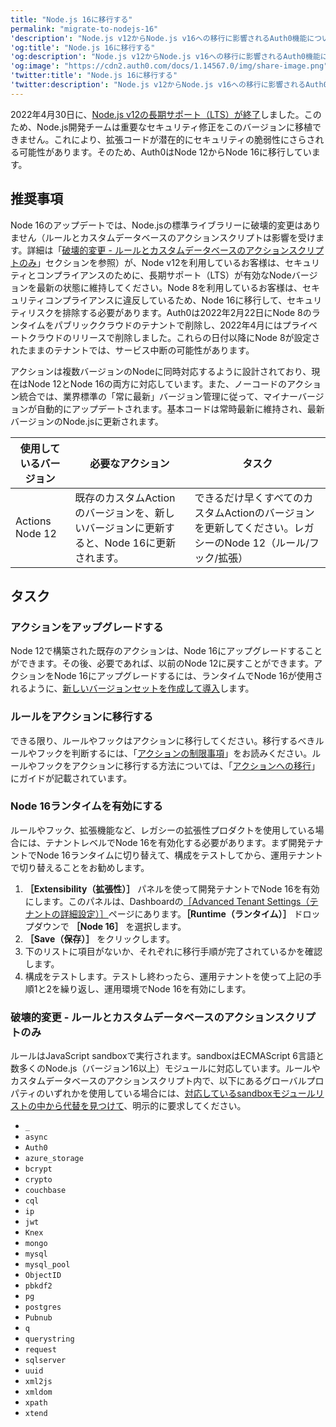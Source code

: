 ---
title: "Node.js 16に移行する"
permalink: "migrate-to-nodejs-16"
'description': "Node.js v12からNode.js v16への移行に影響されるAuth0機能について説明し、移行に関する推奨事項を提供します。"
'og:title': "Node.js 16に移行する"
'og:description': "Node.js v12からNode.js v16への移行に影響されるAuth0機能について説明し、移行に関する推奨事項を提供します。"
'og:image': "https://cdn2.auth0.com/docs/1.14567.0/img/share-image.png"
'twitter:title': "Node.js 16に移行する"
'twitter:description': "Node.js v12からNode.js v16への移行に影響されるAuth0機能について説明し、移行に関する推奨事項を提供します。"
---

2022年4月30日に、[Node.js v12の長期サポート（LTS）が終了](https://github.com/nodejs/Release#release-schedule)しました。このため、Node.js開発チームは重要なセキュリティ修正をこのバージョンに移植できません。これにより、拡張コードが潜在的にセキュリティの脆弱性にさらされる可能性があります。そのため、Auth0はNode 12からNode 16に移行しています。

## 推奨事項

Node 16のアップデートでは、Node.jsの標準ライブラリーに破壊的変更はありません（ルールとカスタムデータベースのアクションスクリプトは影響を受けます。詳細は「[破壊的変更 - ルールとカスタムデータベースのアクションスクリプトのみ](#breaking-changes-rules-only)」セクションを参照）が、Node v12を利用しているお客様は、セキュリティとコンプライアンスのために、長期サポート（LTS）が有効なNodeバージョンを最新の状態に維持してください。Node 8を利用しているお客様は、セキュリティコンプライアンスに違反しているため、Node 16に移行して、セキュリティリスクを排除する必要があります。Auth0は2022年2月22日にNode 8のランタイムをパブリッククラウドのテナントで削除し、2022年4月にはプライベートクラウドのリリースで削除しました。これらの日付以降にNode 8が設定されたままのテナントでは、サービス中断の可能性があります。

アクションは複数バージョンのNodeに同時対応するように設計されており、現在はNode 12とNode 16の両方に対応しています。また、ノーコードのアクション統合では、業界標準の「常に最新」バージョン管理に従って、マイナーバージョンが自動的にアップデートされます。基本コードは常時最新に維持され、最新バージョンのNode.jsに更新されます。

<table class="table"><thead>
<tr>
<th>使用しているバージョン</th>
<th>必要なアクション</th>
<th>タスク</th>
</tr>
</thead>
<tbody>
<tr>
<td>Actions Node 12</td>
<td>既存のカスタムActionのバージョンを、新しいバージョンに更新すると、Node 16に更新されます。</td>
<td>できるだけ早くすべてのカスタムActionのバージョンを更新してください。レガシーのNode 12（ルール/フック/拡張）</td>
</tr>
</tbody>
</table>

## タスク

### アクションをアップグレードする

Node 12で構築された既存のアクションは、Node 16にアップグレードすることができます。その後、必要であれば、以前のNode 12に戻すことができます。アクションをNode 16にアップグレードするには、ランタイムでNode 16が使用されるように、[新しいバージョンセットを作成して導入](/ja-jp/customize/actions/manage-versions)します。

### ルールをアクションに移行する

できる限り、ルールやフックはアクションに移行してください。移行するべきルールやフックを判断するには、「[アクションの制限事項](/ja-jp/customize/actions/limitations)」をお読みください。ルールやフックをアクションに移行する方法については、「[アクションへの移行](/ja-jp/customize/actions/migrate)」にガイドが記載されています。

### Node 16ランタイムを有効にする

ルールやフック、拡張機能など、レガシーの拡張性プロダクトを使用している場合には、テナントレベルでNode 16を有効化する必要があります。まず開発テナントでNode 16ランタイムに切り替えて、構成をテストしてから、運用テナントで切り替えることをお勧めします。

1. **［Extensibility（拡張性）］** パネルを使って開発テナントでNode 16を有効にします。このパネルは、Dashboardの[［Advanced Tenant Settings（テナントの詳細設定）］](https://manage.auth0.com/#/tenant/advanced)ページにあります。**［Runtime（ランタイム）］** ドロップダウンで **［Node 16］** を選択します。
2. **［Save（保存）］** をクリックします。
3. 下のリストに項目がないか、それぞれに移行手順が完了されているかを確認します。
4. 構成をテストします。テストし終わったら、運用テナントを使って上記の手順1と2を繰り返し、運用環境でNode 16を有効にします。

### 破壊的変更 - ルールとカスタムデータベースのアクションスクリプトのみ

ルールはJavaScript sandboxで実行されます。sandboxはECMAScript 6言語と数多くのNode.js（バージョン16以上）モジュールに対応しています。ルールやカスタムデータベースのアクションスクリプト内で、以下にあるグローバルプロパティのいずれかを使用している場合には、[対応しているsandboxモジュールリストの中から代替を見つけて](https://auth0-extensions.github.io/canirequire/)、明示的に要求してください。

* `_`
* `async`
* `Auth0`
* `azure_storage`
* `bcrypt`
* `crypto`
* `couchbase`
* `cql`
* `ip`
* `jwt`
* `Knex`
* `mongo`
* `mysql`
* `mysql_pool`
* `ObjectID`
* `pbkdf2`
* `pg`
* `postgres`
* `Pubnub`
* `q`
* `querystring`
* `request`
* `sqlserver`
* `uuid`
* `xml2js`
* `xmldom`
* `xpath`
* `xtend`